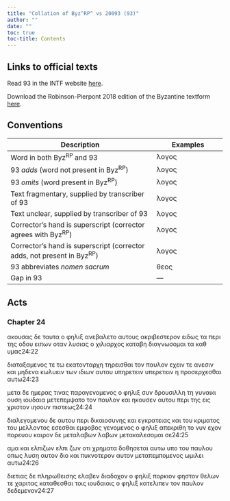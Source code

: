 ```yaml
---
title: "Collation of Byz^RP^ vs 20093 (93)"
author: ""
date: ""
toc: true
toc-title: Contents
---
```


::: {.callout-note appearance="minimal" icon="false" collapse="true"}
# Links to official texts

Read 93 in the INTF website [here](https://ntvmr.uni-muenster.de/manuscript-workspace?docID=20093).

Download the Robinson-Pierpont 2018 edition of the Byzantine textform [here](https://web.archive.org/web/20210413060536/https://byzantinetext.com/wp-content/uploads/2021/03/robinson-pierpont-2018-gnt-edition.pdf).


:::


::: {.callout-note appearance="minimal" icon="false" collapse="true"}
# Conventions

| Description                                                              	| Examples                           	|
|--------------------------------------------------------------------------	|------------------------------------	|
| Word in both Byz^RP^ and 93                                   	| λογος                              	|
| 93 *adds* (word not present in Byz^RP^)                       	| [λογος]{.greek-added}            	|
| 93 *omits* (word present in Byz^RP^)                          	| [λογος]{.greek-omitted}          	|
| Text fragmentary, supplied by transcriber of 93               	| [λογος]{.greek-supplied}         	|
| Text unclear, supplied by transcriber of 93                   	| [λογος]{.unclear}                	|
| Corrector's hand is superscript (corrector agrees with Byz^RP^)          	| [λογος]{.corr}                   	|
| Corrector's hand is superscript (corrector adds, not present in Byz^RP^) 	| [[λογος]{.corr}]{.greek-added} 	|
| 93 abbreviates *nomen sacrum*                                 	| [θεος]{.greek-abbr}            	|
| Gap in 93                                                     	| [―]{.gap}                        	|
:::

## Acts

### Chapter 24

[ακουσας]{.greek-omitted} [δε]{.greek-omitted} [ταυτα]{.greek-omitted} [ο]{.unclear} [φη]{.unclear}λιξ ανε[β]{.unclear}αλ[ε]{.unclear}το αυτους α[κ]{.unclear}ριβεστερον ειδως τα περι της οδου [ε]{.unclear}ιπ[ω]{.unclear}ν οτ[α]{.unclear}ν λυσιας ο χιλιαρχος [κ]{.unclear}αταβη διαγνωσομαι τα καθ υμας[24:22]{.aside}

διατα[ξ]{.unclear}αμ[ε]{.greek-supplied}[ν]{.unclear}ος τε τω εκατον[τ]{.unclear}αρ[χ]{.unclear}[η]{.greek-supplied} τηρεισθαι τον παυλον εχειν τε ανεσιν και μηδεν[α]{.unclear} κωλυει[ν]{.unclear} τω[ν]{.unclear} [ι]{.unclear}διω[ν]{.unclear} αυτου [υπηρετειν]{.greek-omitted} [υπερετειν]{.greek-added} η [π]{.unclear}ροσερχ[ε]{.unclear}σθα[ι]{.unclear} [α]{.unclear}υ[τ]{.unclear}ω[24:23]{.aside}

μετα δε [η]{.unclear}μ[ε]{.greek-supplied}ρας τινας πα[ρ]{.unclear}αγενομεν[ος]{.unclear} [ο]{.unclear} φηλιξ συ[ν]{.unclear} δρουσιλλ[η]{.greek-supplied} [τ]{.greek-supplied}[η]{.unclear} γ[υ]{.greek-supplied}ναικι ο[υ]{.unclear}[ση]{.greek-supplied} ιουδαια μετεπεμψατο τον παυλον και ηκουσεν αυτου περ[ι]{.unclear} [τη]{.unclear}ς εις [χριστον]{.greek-abbr} [[ιησουν]{.greek-abbr}]{.greek-added} πιστεως[24:24]{.aside}

διαλεγομε[νου]{.unclear} δε αυτο[υ]{.unclear} [πε]{.greek-supplied}ρι δικα[ιοσυνης]{.greek-supplied} και εγκρατ[ει]{.greek-supplied}ας και του [κ]{.unclear}[ρι]{.greek-supplied}ματος του [μ]{.unclear}ελλοντος εσεσθαι εμφοβος γενομενος ο φηλιξ απεκριθη το νυν εχον πο[ρ]{.unclear}ευου καιρον δε [μεταλαβων]{.greek-omitted} [λαβων]{.greek-added} μετακαλεσομαι σε[24:25]{.aside}

αμα και [ελπιζων]{.greek-omitted} [ελπι]{.greek-added} [[ζων]{.greek-supplied}]{.greek-added} [οτι]{.greek-supplied} [χρημα]{.unclear}[τα]{.greek-supplied} [δο]{.greek-supplied}[θ]{.unclear}ησε[ται]{.greek-supplied} [αυ]{.greek-supplied}τ[ω]{.unclear} [υ]{.unclear}πο [το]{.greek-supplied}υ [π]{.greek-supplied}αυλου οπ[ως]{.greek-supplied} [λυ]{.greek-supplied}[ση]{.unclear} αυ[τ]{.unclear}ο[ν]{.unclear} [διο]{.greek-supplied} [και]{.greek-supplied} [π]{.greek-supplied}υ[κνοτερ]{.unclear}ο[ν]{.unclear} [αυ]{.greek-supplied}τον [μετ]{.unclear}α[πεμπ]{.greek-supplied}ομεν[ος]{.greek-supplied} [ωμιλει]{.greek-supplied} αυτ[ω]{.greek-supplied}[24:26]{.aside}

[διετι]{.greek-supplied}ας [δε]{.unclear} [πληρωθει]{.greek-supplied}ση[ς]{.greek-supplied} [ελαβ]{.greek-supplied}ε[ν]{.unclear} δι[αδο]{.unclear}[χ]{.greek-supplied}ον ο φηλ[ι]{.unclear}ξ [πορκιον]{.unclear} φη[στον]{.greek-supplied} θελ[ω]{.unclear}[ν]{.greek-supplied} [τε]{.greek-omitted} [χαριτας]{.greek-omitted} [καταθεσθαι]{.greek-omitted} [τοις]{.greek-omitted} [ιουδαιοις]{.greek-omitted} [ο]{.greek-omitted} [φηλιξ]{.greek-omitted} [κατελιπεν]{.greek-omitted} [τον]{.greek-omitted} [παυλον]{.greek-omitted} [δεδεμενον]{.greek-omitted}[24:27]{.aside}


